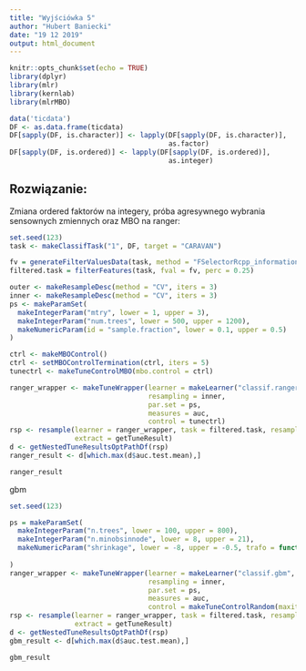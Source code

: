 ---
title: "Wyjściówka 5"
author: "Hubert Baniecki"
date: "19 12 2019"
output: html_document
---

```{r setup, include=FALSE}
knitr::opts_chunk$set(echo = TRUE)
library(dplyr)
library(mlr)
library(kernlab)
library(mlrMBO)
```
```{r echo=FALSE}
data('ticdata')
DF <- as.data.frame(ticdata)
DF[sapply(DF, is.character)] <- lapply(DF[sapply(DF, is.character)], 
                                       as.factor)
DF[sapply(DF, is.ordered)] <- lapply(DF[sapply(DF, is.ordered)], 
                                       as.integer)

```

## Rozwiązanie:

Zmiana ordered faktorów na integery, próba agresywnego wybrania sensownych zmiennych oraz MBO na ranger:

```{r message=FALSE}
set.seed(123)
task <- makeClassifTask("1", DF, target = "CARAVAN")

fv = generateFilterValuesData(task, method = "FSelectorRcpp_information.gain")
filtered.task = filterFeatures(task, fval = fv, perc = 0.25)

outer <- makeResampleDesc(method = "CV", iters = 3)
inner <- makeResampleDesc(method = "CV", iters = 3)
ps <- makeParamSet(
  makeIntegerParam("mtry", lower = 1, upper = 3),
  makeIntegerParam("num.trees", lower = 500, upper = 1200),
  makeNumericParam(id = "sample.fraction", lower = 0.1, upper = 0.5)
)

ctrl <- makeMBOControl()
ctrl <- setMBOControlTermination(ctrl, iters = 5)
tunectrl <- makeTuneControlMBO(mbo.control = ctrl)

ranger_wrapper <- makeTuneWrapper(learner = makeLearner("classif.ranger", predict.type = "prob"), 
                                  resampling = inner, 
                                  par.set = ps,
                                  measures = auc,
                                  control = tunectrl)
rsp <- resample(learner = ranger_wrapper, task = filtered.task, resampling = outer, measures = auc, 
                extract = getTuneResult)
d <- getNestedTuneResultsOptPathDf(rsp)
ranger_result <- d[which.max(d$auc.test.mean),]

ranger_result
```

gbm

```{r}
set.seed(123)

ps = makeParamSet(
  makeIntegerParam("n.trees", lower = 100, upper = 800),
  makeIntegerParam("n.minobsinnode", lower = 8, upper = 21),
  makeNumericParam("shrinkage", lower = -8, upper = -0.5, trafo = function(x) 2^x)
  
)
ranger_wrapper <- makeTuneWrapper(learner = makeLearner("classif.gbm", predict.type = "prob"), 
                                  resampling = inner, 
                                  par.set = ps,
                                  measures = auc,
                                  control = makeTuneControlRandom(maxit = 10L))
rsp <- resample(learner = ranger_wrapper, task = filtered.task, resampling = outer, measures = auc, 
                extract = getTuneResult)
d <- getNestedTuneResultsOptPathDf(rsp)
gbm_result <- d[which.max(d$auc.test.mean),]

gbm_result
```
